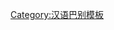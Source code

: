 {{User language-N|zh-Hant|-{此用戶'''[[:Category:Zh-Hant 母語使用者|自幼]]'''就使用'''[[:Category:Zh-Hant 使用者|繁體中文]]'''。}-|汉语|9.5|9}}
<noinclude>
[[Category:汉语巴别模板]]

</noinclude>